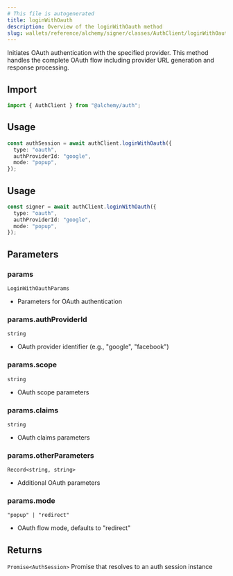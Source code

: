 ```yaml
---
# This file is autogenerated
title: loginWithOauth
description: Overview of the loginWithOauth method
slug: wallets/reference/alchemy/signer/classes/AuthClient/loginWithOauth
---
```


Initiates OAuth authentication with the specified provider.
This method handles the complete OAuth flow including provider URL generation and response processing.

## Import

```ts
import { AuthClient } from "@alchemy/auth";
```

## Usage

```ts
const authSession = await authClient.loginWithOauth({
  type: "oauth",
  authProviderId: "google",
  mode: "popup",
});
```

## Usage

```ts
const signer = await authClient.loginWithOauth({
  type: "oauth",
  authProviderId: "google",
  mode: "popup",
});
```

## Parameters

### params

`LoginWithOauthParams`

- Parameters for OAuth authentication

### params.authProviderId

`string`

- OAuth provider identifier (e.g., "google", "facebook")

### params.scope

`string`

- OAuth scope parameters

### params.claims

`string`

- OAuth claims parameters

### params.otherParameters

`Record<string, string>`

- Additional OAuth parameters

### params.mode

`"popup" | "redirect"`

- OAuth flow mode, defaults to "redirect"

## Returns

`Promise<AuthSession>`
Promise that resolves to an auth session instance
